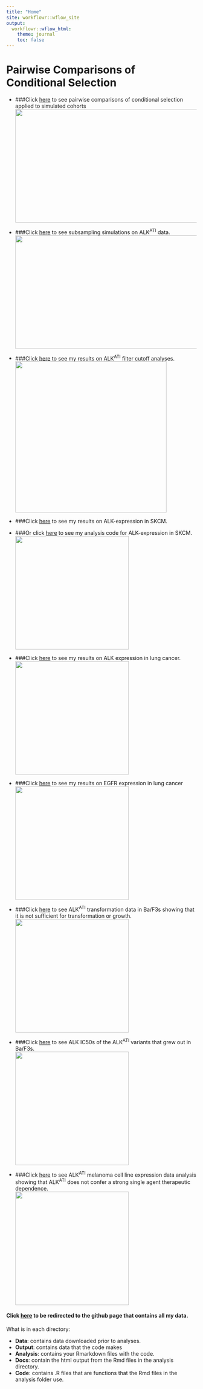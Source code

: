 ```yaml
---
title: "Home"
site: workflowr::wflow_site
output:
  workflowr::wflow_html:
    theme: journal
    toc: false
---
```


# **Pairwise Comparisons of Conditional Selection**  


* ###Click [here](updated_resampling_strategy2.html) to see pairwise comparisons of conditional selection applied to simulated cohorts
<img src="assets/atisubsamplingsims.png" width="600" height="300"  alt="">


* ###Click [here](alkati_subsampling_simulations.html) to see subsampling simulations on ALK^ATI^ data.  
<img src="assets/alkati_subsampling_simulations.png" width="600" height="300"  alt="">
  
* ###Click [here](ALKATI_Filter_Cutoff_Analysis.html) to see my results on ALK^ATI^ filter cutoff analyses.  
<img src="assets/aticutoffs.png" width="400" height="400"  alt="">
  
* ###Click [here](ALK_ExonImbalance_SKCM_Analysis.html) to see my results on ALK-expression in SKCM.  
* ###Or click [here](tcga_skcm_data_parser.html) to see my analysis code for ALK-expression in SKCM.  
<img src="assets/atiskcmexpression.png" width="300" height="300"  alt="">
* ###Click [here](TCGA_luad_data_parser.html) to see my results on ALK expression in lung cancer.  
<img src="assets/atiluadexpression.png" width="300" height="300"  alt="">

  
* ###Click [here](tcga_luad_data_parser_egfr.html) to see my results on EGFR expression in lung cancer  
<img src="assets/egfrluadexpression.png" width="300" height="300"  alt="">

  
* ###Click [here](baf3_alkati_transformations.html) to see ALK^ATI^ transformation data in Ba/F3s showing that it is not sufficient for transformation or growth.  
<img src="assets/baf3_alkati_transformations.png" width="300" height="300"  alt="">

* ###Click [here](alkati_crizotinib_ic50s.html) to see ALK IC50s of the ALK^ATI^ variants that grew out in Ba/F3s.  
<img src="assets/alkati_transformants_ic50s.png" width="300" height="300"  alt="">

* ###Click [here](alkati_ccle_depmap_sensitivity.html) to see ALK^ATI^ melanoma cell line expression data analysis showing that ALK^ATI^ does not confer a strong single agent therapeutic dependence.  
<img src="assets/ccle.png" width="300" height="300"  alt="">   


  
#### Click [here](https://github.com/pritchardlabatpsu/pair_con_select) to be redirected to the github page that contains all my data.  
What is in each directory:  
  
* __Data__: contains data downloaded prior to analyses.  
* __Output__: contains data that the code makes  
* __Analysis__: contains your Rmarkdown files with the code.  
* __Docs__: contain the html output from the Rmd files in the analysis directory.  
* __Code__: contains .R files that are functions that the Rmd files in the analysis folder use. 
